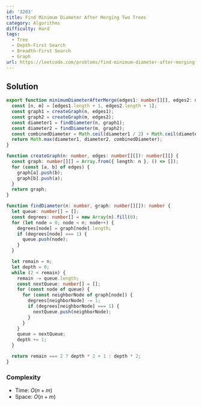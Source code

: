 ```yaml
---
id: '3203'
title: Find Minimum Diameter After Merging Two Trees
category: Algorithms
difficulty: Hard
tags:
  - Tree
  - Depth-First Search
  - Breadth-First Search
  - Graph
url: https://leetcode.com/problems/find-minimum-diameter-after-merging-two-trees
---
```


## Solution

```typescript showLineNumbers
export function minimumDiameterAfterMerge(edges1: number[][], edges2: number[][]): number {
  const [n, m] = [edges1.length + 1, edges2.length + 1];
  const graph1 = createGraph(n, edges1);
  const graph2 = createGraph(m, edges2);
  const diameter1 = findDiameter(n, graph1);
  const diameter2 = findDiameter(m, graph2);
  const combinedDiameter = Math.ceil(diameter1 / 2) + Math.ceil(diameter2 / 2) + 1;
  return Math.max(diameter1, diameter2, combinedDiameter);
}

function createGraph(n: number, edges: number[][]): number[][] {
  const graph: number[][] = Array.from({ length: n }, () => []);
  for (const [a, b] of edges) {
    graph[a].push(b);
    graph[b].push(a);
  }
  return graph;
}

function findDiameter(n: number, graph: number[][]): number {
  let queue: number[] = [];
  const degrees: number[] = new Array(n).fill(0);
  for (let node = 0; node < n; node++) {
    degrees[node] = graph[node].length;
    if (degrees[node] === 1) {
      queue.push(node);
    }
  }

  let remain = n;
  let depth = 0;
  while (2 < remain) {
    remain -= queue.length;
    const nextQueue: number[] = [];
    for (const node of queue) {
      for (const neighborNode of graph[node]) {
        degrees[neighborNode] -= 1;
        if (degrees[neighborNode] === 1) {
          nextQueue.push(neighborNode);
        }
      }
    }
    queue = nextQueue;
    depth += 1;
  }

  return remain === 2 ? depth * 2 + 1 : depth * 2;
}
```

### Complexity

- Time: $O(n + m)$
- Space: $O(n + m)$
